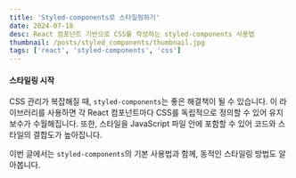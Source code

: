 ```yaml
---
title: 'Styled-components로 스타일링하기'
date: 2024-07-18
desc: React 컴포넌트 기반으로 CSS를 작성하는 styled-components 사용법
thumbnail: /posts/styled_components/thumbnail.jpg
tags: ['react', 'styled-components', 'css']
---
```


#### 스타일링 시작

CSS 관리가 복잡해질 때, `styled-components`는 좋은 해결책이 될 수 있습니다. 이 라이브러리를 사용하면 각 React 컴포넌트마다 CSS를 독립적으로 정의할 수 있어 유지보수가 수월해집니다. 또한, 스타일을 JavaScript 파일 안에 포함할 수 있어 코드와 스타일의 결합도가 높아집니다.

이번 글에서는 `styled-components`의 기본 사용법과 함께, 동적인 스타일링 방법도 알아봅니다.
